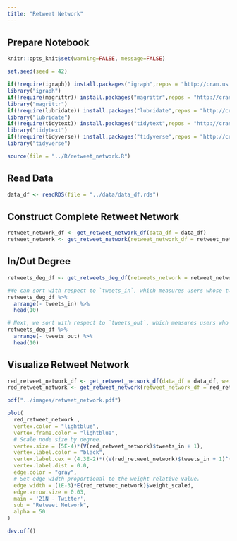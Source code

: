 ```yaml
---
title: "Retweet Network"
---
```


## Prepare Notebook

```r
knitr::opts_knit$set(warning=FALSE, message=FALSE)

set.seed(seed = 42)

if(!require(igraph)) install.packages("igraph",repos = "http://cran.us.r-project.org")
library("igraph")
if(!require(magrittr)) install.packages("magrittr",repos = "http://cran.us.r-project.org")
library("magrittr")
if(!require(lubridate)) install.packages("lubridate",repos = "http://cran.us.r-project.org")
library("lubridate")
if(!require(tidytext)) install.packages("tidytext",repos = "http://cran.us.r-project.org")
library("tidytext")
if(!require(tidyverse)) install.packages("tidyverse",repos = "http://cran.us.r-project.org")
library("tidyverse")

source(file = "../R/retweet_network.R")
```


## Read Data

```r
data_df <- readRDS(file = "../data/data_df.rds")
```

## Construct Complete Retweet Network 

```r
retweet_network_df <- get_retweet_network_df(data_df = data_df)
retweet_network <- get_retweet_network(retweet_network_df = retweet_network_df)
```

## In/Out Degree

```r
retweets_deg_df <- get_retweets_deg_df(retweets_network = retweet_network )
```

```r
#We can sort with respect to `tweets_in`, which measures users whose tweets where retweeted the most.
retweets_deg_df %>% 
  arrange(- tweets_in) %>% 
  head(10)
```

```r
# Next, we sort with respect to `tweets_out`, which measures users who retweeted the most. 
retweets_deg_df %>% 
  arrange(- tweets_out) %>% 
  head(10)
```

## Visualize Retweet Network 

```r
red_retweet_network_df <- get_retweet_network_df(data_df = data_df, weight_threshold = 11)
red_retweet_network <- get_retweet_network(retweet_network_df = red_retweet_network_df)
```

```r
pdf("../images/retweet_network.pdf") 

plot(
  red_retweet_network , 
  vertex.color = "lightblue",
  vertex.frame.color = "lightblue",
  # Scale node size by degree.
  vertex.size = (5E-4)*(V(red_retweet_network)$tweets_in + 1),
  vertex.label.color = "black", 
  vertex.label.cex = (4.3E-2)*((V(red_retweet_network)$tweets_in + 1)^(1/5)), 
  vertex.label.dist = 0.0,
  edge.color = "gray", 
  # Set edge width proportional to the weight relative value.
  edge.width = (1E-3)*E(red_retweet_network)$weight_scaled,
  edge.arrow.size = 0.03,
  main = '21N - Twitter', 
  sub = "Retweet Network", 
  alpha = 50
)

dev.off()
```

